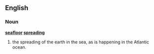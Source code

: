 {{rfd}}

==English==

===Noun===
'''[[seafloor]] [[spreading]]'''

# {{context|geology}} the spreading of the earth in the sea, as is happening in the Atlantic ocean.